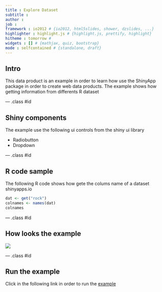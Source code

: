 ```yaml
---
title : Explore Dataset
subtitle :
author :
job :
framework : io2012 # {io2012, html5slides, shower, dzslides, ...}
highlighter : highlight.js # {highlight.js, prettify, highlight}
hitheme : tomorrow #
widgets : [] # {mathjax, quiz, bootstrap}
mode : selfcontained # {standalone, draft}
---
```


## Intro

This data product is an example in order to learn how use the ShinyApp package
in order to create web data products. The example shows how getting information from
differents R dataset

--- .class #id 

## Shiny components

The example use the following ui controls from the shiny ui library

<ul>
<li>Radiobutton</li>
<li>Dropdown</li>
</ul>

--- .class #id 

## R code sample

The following R code shows how gete the colums name of a dataset shinyapps.io
```r
dat <- get("rock")
colnames <- names(dat)
colnames
```

--- .class #id 

## How looks the example

<img src="image.png" />

--- .class #id 

## Run the example

Click in the following link in order to run the <a href="https://rruizriol.shinyapps.io/Dataproduct/">example</a>
 

